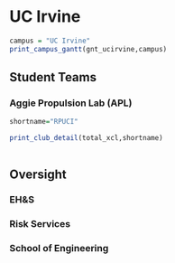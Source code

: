 # UC Irvine

```r
campus = "UC Irvine"
print_campus_gantt(gnt_ucirvine,campus)

```

## Student Teams

### Aggie Propulsion Lab (APL)

```r

shortname="RPUCI"

print_club_detail(total_xcl,shortname)



```


## Oversight

### EH\&S

### Risk Services

### School of Engineering